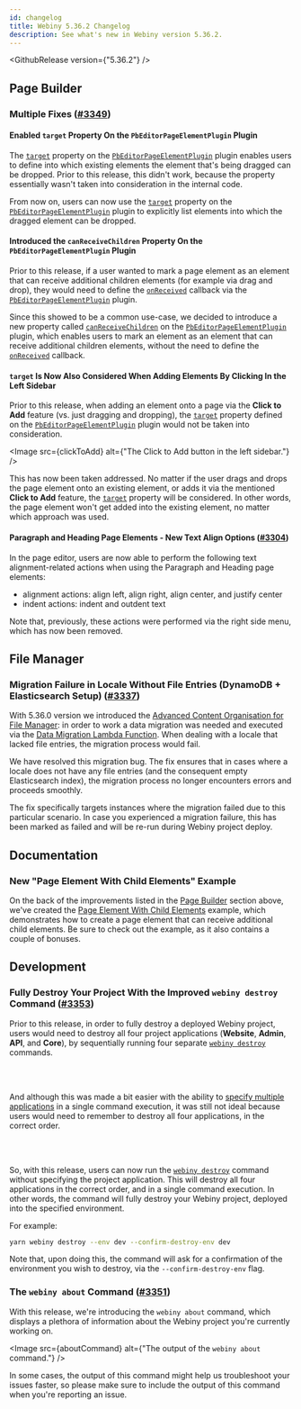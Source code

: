 ```yaml
---
id: changelog
title: Webiny 5.36.2 Changelog
description: See what's new in Webiny version 5.36.2.
---
```



<GithubRelease version={"5.36.2"} />

## Page Builder

### Multiple Fixes ([#3349](https://github.com/webiny/webiny-js/pull/3349))

#### Enabled `target` Property On the `PbEditorPageElementPlugin` Plugin

The [`target`](https://github.com/webiny/webiny-js/blob/dev/packages/app-page-builder/src/types.ts#L507) property on the [`PbEditorPageElementPlugin`](https://github.com/webiny/webiny-js/blob/dev/packages/app-page-builder/src/types.ts#L500-L540) plugin enables users to define into which existing elements the element that's being dragged can be dropped. Prior to this release, this didn't work, because the property essentially wasn't taken into consideration in the internal code.

From now on, users can now use the [`target`](https://github.com/webiny/webiny-js/blob/dev/packages/app-page-builder/src/types.ts#L507) property on the [`PbEditorPageElementPlugin`](https://github.com/webiny/webiny-js/blob/dev/packages/app-page-builder/src/types.ts#L500-L540) plugin to explicitly list elements into which the dragged element can be dropped.

#### Introduced the `canReceiveChildren` Property On the `PbEditorPageElementPlugin` Plugin

Prior to this release, if a user wanted to mark a page element as an element that can receive additional children elements (for example via drag and drop), they would need to define the [`onReceived`](https://github.com/webiny/webiny-js/blob/dev/packages/app-page-builder/src/types.ts#L519) callback via the [`PbEditorPageElementPlugin`](https://github.com/webiny/webiny-js/blob/dev/packages/app-page-builder/src/types.ts#L500-L540) plugin. 

Since this showed to be a common use-case, we decided to introduce a new property called [`canReceiveChildren`](https://github.com/webiny/webiny-js/blob/dev/packages/app-page-builder/src/types.ts#L517) on the [`PbEditorPageElementPlugin`](https://github.com/webiny/webiny-js/blob/dev/packages/app-page-builder/src/types.ts#L500-L540) plugin, which enables users to mark an element as an element that can receive additional children elements, without the need to define the [`onReceived`](https://github.com/webiny/webiny-js/blob/dev/packages/app-page-builder/src/types.ts#L519) callback.

#### `target` Is Now Also Considered When Adding Elements By Clicking In the Left Sidebar

Prior to this release, when adding an element onto a page via the **Click to Add** feature (vs. just dragging and dropping), the [`target`](https://github.com/webiny/webiny-js/blob/dev/packages/app-page-builder/src/types.ts#L507)  property defined on the [`PbEditorPageElementPlugin`](https://github.com/webiny/webiny-js/blob/dev/packages/app-page-builder/src/types.ts#L500-L540) plugin would not be taken into consideration.

<Image src={clickToAdd} alt={"The Click to Add button in the left sidebar."} />

This has now been taken addressed. No matter if the user drags and drops the page element onto an existing element, or adds it via the mentioned **Click to Add** feature, the [`target`](https://github.com/webiny/webiny-js/blob/dev/packages/app-page-builder/src/types.ts#L507) property will be considered. In other words, the page element won't get added into the existing element, no matter which approach was used.

#### Paragraph and Heading Page Elements - New Text Align Options ([#3304](https://github.com/webiny/webiny-js/pull/3304))

In the page editor, users are now able to perform the following text alignment-related actions when using the Paragraph and Heading page elements:

- alignment actions: align left, align right, align center, and justify center
- indent actions: indent and outdent text

Note that, previously, these actions were performed via the right side menu, which has now been removed.

## File Manager

### Migration Failure in Locale Without File Entries (DynamoDB + Elasticsearch Setup) ([#3337](https://github.com/webiny/webiny-js/pull/3337))

With 5.36.0 version we introduced the [Advanced Content Organisation for File Manager](https://www.webiny.com/docs/release-notes/5.36.0/changelog#introducing-advanced-content-organization-for-file-manager-3312): in order to work a data migration was needed and executed via the [Data Migration Lambda Function](https://www.webiny.com/docs/release-notes/5.35.0/changelog#data-migration-lambda-function-3079-3150). When dealing with a locale that lacked file entries, the migration process would fail.

We have resolved this migration bug. The fix ensures that in cases where a locale does not have any file entries (and the consequent empty Elasticsearch index), the migration process no longer encounters errors and proceeds smoothly.

<Alert type="warning">

The fix specifically targets instances where the migration failed due to this particular scenario. In case you experienced a migration failure, this has been marked as failed and will be re-run during Webiny project deploy.

</Alert>

## Documentation

### New "Page Element With Child Elements" Example 

On the back of the improvements listed in the [Page Builder](http://localhost:8000/docs/release-notes/5.36.2/changelog#page-builder) section above, we've created the [Page Element With Child Elements](https://github.com/webiny/webiny-examples/tree/master/page-builder/element-with-child-elements) example, which demonstrates how to create a page element that can receive additional child elements. Be sure to check out the example, as it also contains a couple of bonuses.

## Development

### Fully Destroy Your Project With the Improved `webiny destroy` Command ([#3353](https://github.com/webiny/webiny-js/pull/3353))

Prior to this release, in order to fully destroy a deployed Webiny project, users would need to destroy all four project applications (**Website**, **Admin**, **API**, and **Core**), by sequentially running four separate [`webiny destroy`](/docs/infrastructure/basics/destroy-cloud-infrastructure#the-destroy-command) commands.

<br/><br/>

And although this was made a bit easier with the ability to [specify multiple applications](/docs/release-notes/5.34.1/changelog#webiny-cli-run-commands-against-multiple-apps-2974) in a single command execution, it was still not ideal because users would need to remember to destroy all four applications, in the correct order.

<br/><br/>

So, with this release, users can now run the [`webiny destroy`](/docs/{version}/infrastructure/basics/destroy-cloud-infrastructure) command without specifying the project application. This will destroy all four applications in the correct order, and in a single command execution. In other words, the command will fully destroy your Webiny project, deployed into the specified environment.

For example:

```bash
yarn webiny destroy --env dev --confirm-destroy-env dev
```

Note that, upon doing this, the command will ask for a confirmation of the environment you wish to destroy, via the `--confirm-destroy-env` flag.

### The `webiny about` Command ([#3351](https://github.com/webiny/webiny-js/pull/3351))

With this release, we're introducing the `webiny about` command, which displays a plethora of information about the Webiny project you're currently working on.

<Image src={aboutCommand} alt={"The output of the `webiny about` command."} />

In some cases, the output of this command might help us troubleshoot your issues faster, so please make sure to include the output of this command when you're reporting an issue.
